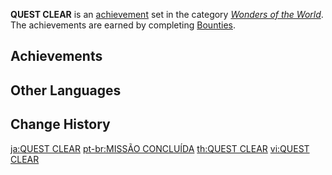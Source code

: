 {{Achievement Set Infobox
|primogems    = {{Achievement/Primogems|QUEST CLEAR}}
|total        = {{Achievement/Total|QUEST CLEAR}}
|category     = Wonders of the World
}}
'''QUEST CLEAR''' is an [[achievement]] set in the category ''[[Wonders of the World]]''. The achievements are earned by completing [[Bounties]].

==Achievements==
{{Achievements by Category Table|QUEST CLEAR}}
<!--
==Notes==

==Trivia==
-->
==Other Languages==
{{Other Languages
|en      = QUEST CLEAR
|zhs     = QUEST CLEAR
|zht     = QUEST CLEAR
|ja      = QUEST CLEAR
|ko      = QUEST CLEAR
|es      = Misión completada
|es_tl   = Mission Completed
|fr      = TERMINÉ
|fr_tl   = FINISHED
|ru      = Цель уничтожена
|ru_tl   = Target Destroyed
|th      = QUEST CLEAR
|vi      = QUEST CLEAR
|de      = Auftrag ausgeführt
|de_tl   = Mission Accomplished
|id      = QUEST SELESAI
|id_tl   = QUEST COMPLETED
|pt      = MISSÃO CONCLUÍDA
|pt_tl   = 
|tr      = GÖREV TAMAM
|tr_tl   = QUEST COMPLETE
|it      = MISSIONE COMPIUTA
|it_tl   = 
}}

==Change History==
{{Change History|1.1}}
<!--
==References==
{{Reflist}}
-->

[[ja:QUEST CLEAR]]
[[pt-br:MISSÃO CONCLUÍDA]]
[[th:QUEST CLEAR]]
[[vi:QUEST CLEAR]]